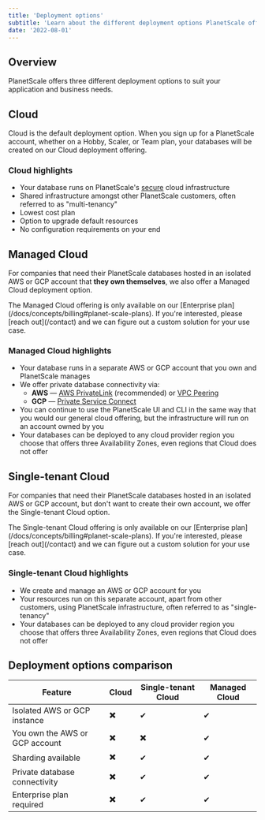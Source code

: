 ```yaml
---
title: 'Deployment options'
subtitle: 'Learn about the different deployment options PlanetScale offers'
date: '2022-08-01'
---
```



## Overview

PlanetScale offers three different deployment options to suit your application and business needs.

## Cloud

Cloud is the default deployment option. When you sign up for a PlanetScale account, whether on a Hobby, Scaler, or Team plan, your databases will be created on our Cloud deployment offering.

### Cloud highlights

- Your database runs on PlanetScale's [secure](/docs/concepts/security) cloud infrastructure
- Shared infrastructure amongst other PlanetScale customers, often referred to as "multi-tenancy"
- Lowest cost plan
- Option to upgrade default resources
- No configuration requirements on your end

## Managed Cloud

For companies that need their PlanetScale databases hosted in an isolated AWS or GCP account that **they own themselves**, we also offer a Managed Cloud deployment option.

<InfoBlock type='note'>
  The Managed Cloud offering is only available on our [Enterprise plan](/docs/concepts/billing#planet-scale-plans). If
  you're interested, please [reach out](/contact) and we can figure out a custom solution for
  your use case.
</InfoBlock>

### Managed Cloud highlights

- Your database runs in a separate AWS or GCP account that you own and PlanetScale manages
- We offer private database connectivity via:
  - **AWS** &mdash; [AWS PrivateLink](https://aws.amazon.com/privatelink/) (recommended) or [VPC Peering](https://docs.aws.amazon.com/vpc/latest/peering/what-is-vpc-peering.html)
  - **GCP** &mdash; [Private Service Connect](https://cloud.google.com/vpc/docs/private-access-options)
- You can continue to use the PlanetScale UI and CLI in the same way that you would our general cloud offering, but the infrastructure will run on an account owned by you
- Your databases can be deployed to any cloud provider region you choose that offers three Availability Zones, even regions that Cloud does not offer

## Single-tenant Cloud

For companies that need their PlanetScale databases hosted in an isolated AWS or GCP account, but don't want to create their own account, we offer the Single-tenant Cloud option.

<InfoBlock type='note'>
  The Single-tenant Cloud offering is only available on our [Enterprise
  plan](/docs/concepts/billing#planet-scale-plans). If you're interested, please [reach
  out](/contact) and we can figure out a custom solution for your use case.
</InfoBlock>

### Single-tenant Cloud highlights

- We create and manage an AWS or GCP account for you
- Your resources run on this separate account, apart from other customers, using PlanetScale infrastructure, often referred to as "single-tenancy"
- Your databases can be deployed to any cloud provider region you choose that offers three Availability Zones, even regions that Cloud does not offer

## Deployment options comparison

| Feature                        | Cloud | Single-tenant Cloud | Managed Cloud |
| ------------------------------ | ----- | ------------------- | ------------- |
| Isolated AWS or GCP instance   | ✖️    | ✔                   | ✔             |
| You own the AWS or GCP account | ✖️    | ✖️                  | ✔             |
| Sharding available             | ✖️    | ✔                   | ✔             |
| Private database connectivity  | ✖️    | ✔                   | ✔             |
| Enterprise plan required       | ✖️    | ✔                   | ✔             |
